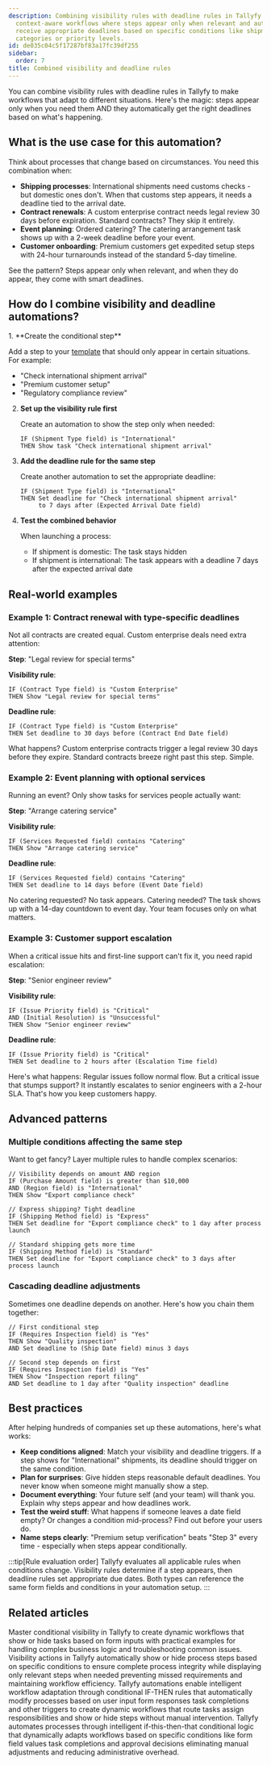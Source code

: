 ```yaml
---
description: Combining visibility rules with deadline rules in Tallyfy creates smart
  context-aware workflows where steps appear only when relevant and automatically
  receive appropriate deadlines based on specific conditions like shipment types contract
  categories or priority levels.
id: de035c04c5f17287bf83a17fc39df255
sidebar:
  order: 7
title: Combined visibility and deadline rules
---
```



You can combine visibility rules with deadline rules in Tallyfy to make workflows that adapt to different situations. Here's the magic: steps appear only when you need them AND they automatically get the right deadlines based on what's happening.

## What is the use case for this automation?

Think about processes that change based on circumstances. You need this combination when:

- **Shipping processes**: International shipments need customs checks - but domestic ones don't. When that customs step appears, it needs a deadline tied to the arrival date.
- **Contract renewals**: A custom enterprise contract needs legal review 30 days before expiration. Standard contracts? They skip it entirely.
- **Event planning**: Ordered catering? The catering arrangement task shows up with a 2-week deadline before your event.
- **Customer onboarding**: Premium customers get expedited setup steps with 24-hour turnarounds instead of the standard 5-day timeline.

See the pattern? Steps appear only when relevant, and when they do appear, they come with smart deadlines.

## How do I combine visibility and deadline automations?

<Steps>
1. **Create the conditional step**
   
   Add a step to your [template](/products/pro/documenting/templates/) that should only appear in certain situations. For example:
   - "Check international shipment arrival"
   - "Premium customer setup"
   - "Regulatory compliance review"

2. **Set up the visibility rule first**
   
   Create an automation to show the step only when needed:
   ```
   IF (Shipment Type field) is "International"
   THEN Show task "Check international shipment arrival"
   ```

3. **Add the deadline rule for the same step**
   
   Create another automation to set the appropriate deadline:
   ```
   IF (Shipment Type field) is "International"
   THEN Set deadline for "Check international shipment arrival" 
        to 7 days after (Expected Arrival Date field)
   ```

4. **Test the combined behavior**
   
   When launching a process:
   - If shipment is domestic: The task stays hidden
   - If shipment is international: The task appears with a deadline 7 days after the expected arrival date
</Steps>

## Real-world examples

### Example 1: Contract renewal with type-specific deadlines

Not all contracts are created equal. Custom enterprise deals need extra attention:

**Step**: "Legal review for special terms"

**Visibility rule**:
```
IF (Contract Type field) is "Custom Enterprise"
THEN Show "Legal review for special terms"
```

**Deadline rule**:
```
IF (Contract Type field) is "Custom Enterprise"
THEN Set deadline to 30 days before (Contract End Date field)
```

What happens? Custom enterprise contracts trigger a legal review 30 days before they expire. Standard contracts breeze right past this step. Simple.

### Example 2: Event planning with optional services

Running an event? Only show tasks for services people actually want:

**Step**: "Arrange catering service"

**Visibility rule**:
```
IF (Services Requested field) contains "Catering"
THEN Show "Arrange catering service"
```

**Deadline rule**:
```
IF (Services Requested field) contains "Catering"
THEN Set deadline to 14 days before (Event Date field)
```

No catering requested? No task appears. Catering needed? The task shows up with a 14-day countdown to event day. Your team focuses only on what matters.

### Example 3: Customer support escalation

When a critical issue hits and first-line support can't fix it, you need rapid escalation:

**Step**: "Senior engineer review"

**Visibility rule**:
```
IF (Issue Priority field) is "Critical"
AND (Initial Resolution) is "Unsuccessful"
THEN Show "Senior engineer review"
```

**Deadline rule**:
```
IF (Issue Priority field) is "Critical"
THEN Set deadline to 2 hours after (Escalation Time field)
```

Here's what happens: Regular issues follow normal flow. But a critical issue that stumps support? It instantly escalates to senior engineers with a 2-hour SLA. That's how you keep customers happy.

## Advanced patterns

### Multiple conditions affecting the same step

Want to get fancy? Layer multiple rules to handle complex scenarios:

```
// Visibility depends on amount AND region
IF (Purchase Amount field) is greater than $10,000
AND (Region field) is "International"
THEN Show "Export compliance check"

// Express shipping? Tight deadline
IF (Shipping Method field) is "Express"
THEN Set deadline for "Export compliance check" to 1 day after process launch

// Standard shipping gets more time
IF (Shipping Method field) is "Standard"
THEN Set deadline for "Export compliance check" to 3 days after process launch
```

### Cascading deadline adjustments

Sometimes one deadline depends on another. Here's how you chain them together:

```
// First conditional step
IF (Requires Inspection field) is "Yes"
THEN Show "Quality inspection"
AND Set deadline to (Ship Date field) minus 3 days

// Second step depends on first
IF (Requires Inspection field) is "Yes"
THEN Show "Inspection report filing"
AND Set deadline to 1 day after "Quality inspection" deadline
```

## Best practices

After helping hundreds of companies set up these automations, here's what works:

- **Keep conditions aligned**: Match your visibility and deadline triggers. If a step shows for "International" shipments, its deadline should trigger on the same condition.
- **Plan for surprises**: Give hidden steps reasonable default deadlines. You never know when someone might manually show a step.
- **Document everything**: Your future self (and your team) will thank you. Explain why steps appear and how deadlines work.
- **Test the weird stuff**: What happens if someone leaves a date field empty? Or changes a condition mid-process? Find out before your users do.
- **Name steps clearly**: "Premium setup verification" beats "Step 3" every time - especially when steps appear conditionally.

:::tip[Rule evaluation order]
Tallyfy evaluates all applicable rules when conditions change. Visibility rules determine if a step appears, then deadline rules set appropriate due dates. Both types can reference the same form fields and conditions in your automation setup.
:::


## Related articles
<CardGrid>
<LinkTitleCard header="<b>Automations > Conditional visibility</b>" href="/products/pro/documenting/templates/automations/conditional-visibility-guide/" > Master conditional visibility in Tallyfy to create dynamic workflows that show or hide tasks based on form inputs with practical examples for handling complex business logic and troubleshooting common issues. </LinkTitleCard>
<LinkTitleCard header="<b>Actions > Automate hiding or showing tasks</b>" href="/products/pro/documenting/templates/automations/actions/visibility-actions/" > Visibility actions in Tallyfy automatically show or hide process steps based on specific conditions to ensure complete process integrity while displaying only relevant steps when needed preventing missed requirements and maintaining workflow efficiency. </LinkTitleCard>
<LinkTitleCard header="<b>Templates > Automations</b>" href="/products/pro/documenting/templates/automations/" > Tallyfy automations enable intelligent workflow adaptation through conditional IF-THEN rules that automatically modify processes based on user input form responses task completions and other triggers to create dynamic workflows that route tasks assign responsibilities and show or hide steps without manual intervention. </LinkTitleCard>
<LinkTitleCard header="<b>Tutorials > Create an automation</b>" href="/products/pro/tutorials/how-can-tallyfy-automate-and-streamline-my-processes/" > Tallyfy automates processes through intelligent if-this-then-that conditional logic that dynamically adapts workflows based on specific conditions like form field values task completions and approval decisions eliminating manual adjustments and reducing administrative overhead. </LinkTitleCard>
</CardGrid>